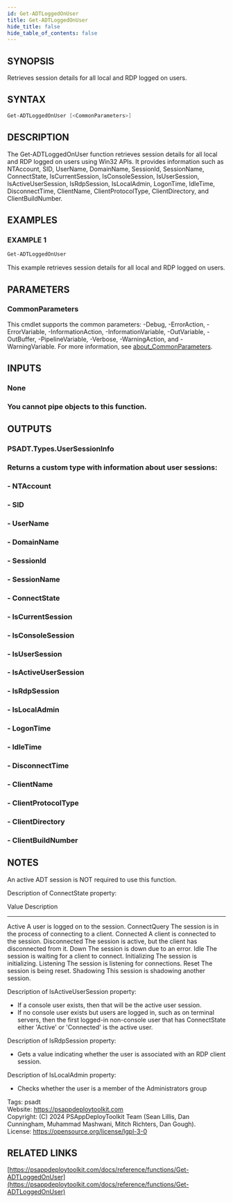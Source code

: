 ```yaml
---
id: Get-ADTLoggedOnUser
title: Get-ADTLoggedOnUser
hide_title: false
hide_table_of_contents: false
---
```


## SYNOPSIS

Retrieves session details for all local and RDP logged on users.

## SYNTAX

```powershell
Get-ADTLoggedOnUser [<CommonParameters>]
```

## DESCRIPTION

The Get-ADTLoggedOnUser function retrieves session details for all local and RDP logged on users using Win32 APIs.
It provides information such as NTAccount, SID, UserName, DomainName, SessionId, SessionName, ConnectState, IsCurrentSession, IsConsoleSession, IsUserSession, IsActiveUserSession, IsRdpSession, IsLocalAdmin, LogonTime, IdleTime, DisconnectTime, ClientName, ClientProtocolType, ClientDirectory, and ClientBuildNumber.

## EXAMPLES

### EXAMPLE 1

```powershell
Get-ADTLoggedOnUser
```

This example retrieves session details for all local and RDP logged on users.

## PARAMETERS

### CommonParameters

This cmdlet supports the common parameters: -Debug, -ErrorAction, -ErrorVariable, -InformationAction, -InformationVariable, -OutVariable, -OutBuffer, -PipelineVariable, -Verbose, -WarningAction, and -WarningVariable. For more information, see [about_CommonParameters](http://go.microsoft.com/fwlink/?LinkID=113216).

## INPUTS

### None

### You cannot pipe objects to this function.
## OUTPUTS

### PSADT.Types.UserSessionInfo

### Returns a custom type with information about user sessions:
### - NTAccount
### - SID
### - UserName
### - DomainName
### - SessionId
### - SessionName
### - ConnectState
### - IsCurrentSession
### - IsConsoleSession
### - IsUserSession
### - IsActiveUserSession
### - IsRdpSession
### - IsLocalAdmin
### - LogonTime
### - IdleTime
### - DisconnectTime
### - ClientName
### - ClientProtocolType
### - ClientDirectory
### - ClientBuildNumber
## NOTES
An active ADT session is NOT required to use this function.

Description of ConnectState property:

Value        Description
-----        -----------
Active       A user is logged on to the session.
ConnectQuery The session is in the process of connecting to a client.
Connected    A client is connected to the session.
Disconnected The session is active, but the client has disconnected from it.
Down         The session is down due to an error.
Idle         The session is waiting for a client to connect.
Initializing The session is initializing.
Listening    The session is listening for connections.
Reset        The session is being reset.
Shadowing    This session is shadowing another session.

Description of IsActiveUserSession property:
- If a console user exists, then that will be the active user session.
- If no console user exists but users are logged in, such as on terminal servers, then the first logged-in non-console user that has ConnectState either 'Active' or 'Connected' is the active user.

Description of IsRdpSession property:
- Gets a value indicating whether the user is associated with an RDP client session.

Description of IsLocalAdmin property:
- Checks whether the user is a member of the Administrators group

Tags: psadt<br />
Website: https://psappdeploytoolkit.com<br />
Copyright: (C) 2024 PSAppDeployToolkit Team (Sean Lillis, Dan Cunningham, Muhammad Mashwani, Mitch Richters, Dan Gough).<br />
License: https://opensource.org/license/lgpl-3-0

## RELATED LINKS

[https://psappdeploytoolkit.com/docs/reference/functions/Get-ADTLoggedOnUser](https://psappdeploytoolkit.com/docs/reference/functions/Get-ADTLoggedOnUser)
